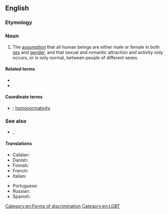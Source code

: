 ==English==

===Etymology===
{{prefix|en|hetero|normativity}}

===Noun===
{{en-noun|~|heteronormativities}}

# The [[assumption]] that all human beings are either male or female in both [[sex]] and [[gender]], and that sexual and romantic attraction and activity only occurs, or is only normal, between people of different sexes.

====Related terms====
* {{l|en|heteronormative}}
* {{l|en|heterosexism}}

====Coordinate terms====
* {{l|en|cisnormativity}}; [[homonormativity]] {{q|see there for more}}

===See also===
* {{l|en|cisnormative}}, {{l|en|homonormative}}

====Translations====
{{trans-top|heteronormativity}}
* Catalan: {{t|ca|heteronormativitat|f}}
* Danish: {{t|da|heteronormativitet|c}}
* Finnish: {{t+|fi|heteronormatiivisuus}}
* French: {{t+|fr|hétéronormativité|f}}
* Italian: {{t|it|eteronormatività|f}}
{{trans-mid}}
* Portuguese: {{t|pt|heteronormatividade|f}}
* Russian: {{t+|ru|гетеронормати́вность|f}}
* Spanish: {{t+|es|heteronormatividad|f}}
{{trans-bottom}}

[[Category:en:Forms of discrimination]]
[[Category:en:LGBT]]